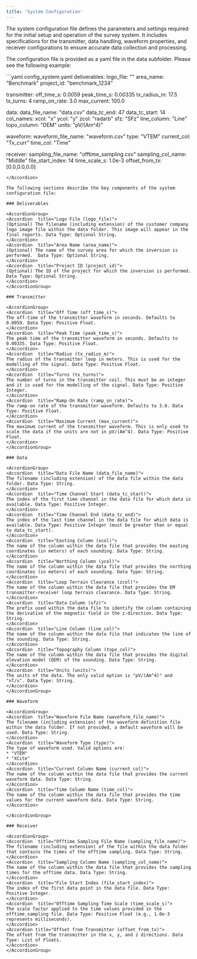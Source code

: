 ```yaml
---
title: 'System Configuration'
---
```


The system configuration file defines the parameters and settings required for the initial setup and operation of the survey system. It includes specifications for the transmitter, data handling, waveform properties, and receiver configurations to ensure accurate data collection and processing.


The configuration file is provided as a yaml file in the data subfolder. Please see the following example: 

<Accordion title="Example System Configuration File:">
  ```yaml config_system.yaml
  deliverables: 
    logo_file: ""
    area_name: "Benchmark"
    project_id: "benchmark_1234"

  transmitter:
    off_time_s: 0.0059
    peak_time_s: 0.00335
    tx_radius_m: 17.5
    tx_turns: 4
    ramp_on_rate: 3.0
    max_current: 100.0

  data: 
    data_file_name: "data.csv"
    data_tc_end: 47
    data_tc_start: 14    
    col_names: 
      xcol: "x"
      ycol: "y"
      zcol: "radarb"
      sfz: "SFz"
      line_column: "Line"
      topo_column: "DEM"
    units: "pV/(Am^4)"

  waveform: 
    waveform_file_name: "waveform.csv"
    type: "VTEM"
    current_col: "Tx_curr"
    time_col: "Time"
    
  receiver: 
    sampling_file_name: "offtime_sampling.csv"
    sampling_col_name: "Middle"
    file_start_index: 14
    time_scale_s: 1.0e-3
    offset_from_tx: [0.0,0.0,0.0] 
  ```
</Accordion>

The following sections describe the key components of the system configuration file: 

### Deliverables

<AccordionGroup>
<Accordion  title="Logo File (logo_file)">
(Optional) The filename (including extension) of the customer company logo image file within the data folder. This image will appear in the final reports. Data Type: Optional String.
</Accordion>
<Accordion  title="Area Name (area_name)">
(Optional) The name of the survey area for which the inversion is performed.  Data Type: Optional String.
</Accordion>
<Accordion  title="Project ID (project_id)">
(Optional) The ID of the project for which the inversion is performed. Data Type: Optional String.
</Accordion>
</AccordionGroup>

### Transmitter

<AccordionGroup>
<Accordion  title="Off Time (off_time_s)">
The off-time of the transmitter waveform in seconds. Defaults to 0.0059. Data Type: Positive Float.
</Accordion>
<Accordion  title="Peak Time (peak_time_s)">
The peak time of the transmitter waveform in seconds. Defaults to 0.00335. Data Type: Positive Float.
</Accordion>
<Accordion  title="Radius (tx_radius_m)">
The radius of the transmitter loop in meters. This is used for the modelling of the signal. Data Type: Positive Float.
</Accordion>
<Accordion  title="Turns (tx_turns)">
The number of turns in the transmitter coil. This must be an integer and it is used for the modelling of the signal. Data Type: Positive Integer.
</Accordion>
<Accordion  title="Ramp-On Rate (ramp_on_rate)">
The ramp-on rate of the transmitter waveform. Defaults to 3.0. Data Type: Positive Float.
</Accordion>
<Accordion  title="Maximum Current (max_current)">
The maximum current of the transmitter waveform. This is only used to scale the data if the units are not in pV/(Am^4). Data Type: Positive Float.
</Accordion>
</AccordionGroup>

### Data

<AccordionGroup>
<Accordion  title="Data File Name (data_file_name)">
The filename (including extension) of the data file within the data folder. Data Type: String.
</Accordion>
<Accordion  title="Time Channel Start (data_tc_start)">
The index of the first time channel in the data file for which data is available. Data Type: Positive Integer.
</Accordion>
<Accordion  title="Time Channel End (data_tc_end)">
The index of the last time channel in the data file for which data is available. Data Type: Positive Integer (must be greater than or equal to data_tc_start).
</Accordion>
<Accordion  title="Easting Column (xcol)">
The name of the column within the data file that provides the easting coordinates (in meters) of each sounding. Data Type: String.
</Accordion>
<Accordion  title="Northing Column (ycol)">
The name of the column within the data file that provides the northing coordinates (in meters) of each sounding. Data Type: String.
</Accordion>
<Accordion  title="Loop Terrain Clearance (zcol)">
The name of the column within the data file that provides the EM transmitter-receiver loop terrain clearance. Data Type: String.
</Accordion>
<Accordion  title="Data Column (sfz)">
The prefix used within the data file to identify the column containing the derivative of the magnetic field in the z-direction. Data Type: String.
</Accordion>
<Accordion  title="Line Column (line_col)">
The name of the column within the data file that indicates the line of the sounding. Data Type: String.
</Accordion>
<Accordion  title="Topography Column (topo_col)">
The name of the column within the data file that provides the digital elevation model (DEM) of the sounding. Data Type: String.
</Accordion>
<Accordion  title="Units (units)">
The units of the data. The only valid option is "pV/(Am^4)" and "nT/s". Data Type: String.
</Accordion>
</AccordionGroup>

### Waveform 

<AccordionGroup>
<Accordion  title="Waveform File Name (waveform_file_name)">
The filename (including extension) of the waveform definition file within the data folder. If not provided, a default waveform will be used. Data Type: String.
</Accordion>
<Accordion  title="Waveform Type (type)">
The type of waveform used. Valid options are:
* "VTEM"
* "XCite"
</Accordion>
<Accordion  title="Current Column Name (current_col)">
The name of the column within the data file that provides the current waveform data. Data Type: String.
</Accordion>
<Accordion  title="Time Column Name (time_col)">
The name of the column within the data file that provides the time values for the current waveform data. Data Type: String.
</Accordion>

</AccordionGroup>

### Receiver

<AccordionGroup>
<Accordion  title="Offtime Sampling File Name (sampling_file_name)">
The filename (including extension) of the file within the data folder that contains the times of the offtime sampling. Data Type: String.
</Accordion>
<Accordion  title="Sampling Column Name (sampling_col_name)">
The name of the column within the data file that provides the sampling times for the offtime data. Data Type: String.
</Accordion>
<Accordion  title="File Start Index (file_start_index)">
The index of the first data point in the data file. Data Type: Positive Integer.
</Accordion>
<Accordion  title="Offtime Sampling Time Scale (time_scale_s)">
The scale factor applied to the time values provided in the offtime_sampling file. Data Type: Positive Float (e.g., 1.0e-3 represents milliseconds).
</Accordion>
<Accordion title="Offset from Transmitter (offset_from_tx)">
The offset from the transmitter in the x, y, and z directions. Data Type: List of Floats.
</Accordion>
</AccordionGroup>

